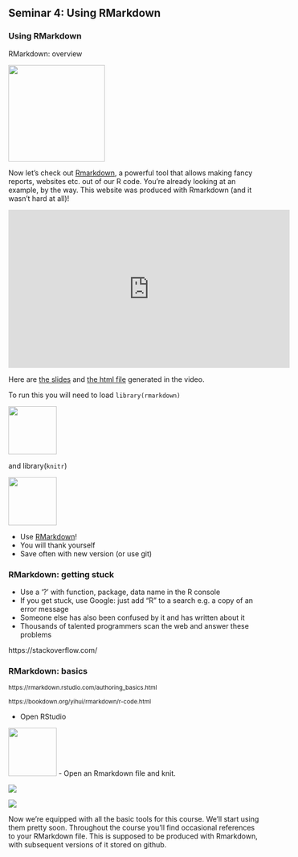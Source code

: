 ## Seminar 4: Using RMarkdown {#rmarkdown}
<!-- [Using RMarkdown](#rmarkdown) -->

### Using RMarkdown

RMarkdown: overview

![](images/RMarkdown.png){width=2in}

Now let's check out [Rmarkdown](https://rmarkdown.rstudio.com/), a powerful tool that allows making fancy reports, websites etc. out of our R code. You're already looking at an example, by the way. This website was produced with Rmarkdown (and it wasn't hard at all)!

<iframe width="560" height="315" src="https://www.youtube.com/embed/hh4wyP8tvkI" frameborder="0" allowfullscreen></iframe>

<!-- ![](https://youtu.be/hh4wyP8tvkI) -->

Here are [the slides](http://htmlpreview.github.io/?https://github.com/CWWhitney/teaching_R//blob/master/RMarkdown/RMarkdown.html) and [the html file](http://htmlpreview.github.io/?https://github.com/CWWhitney/teaching_R//blob/master/RMarkdown/RMarkdown_example.html) generated in the video.

To run this you will need to load `library(rmarkdown)` 

![](images/hex-rmarkdown.png){width=1in}

and library(`knitr`) 

![](images/knitrhex.png){width=1in}

- Use [RMarkdown](https://rmarkdown.rstudio.com/)! 
- You will thank yourself 
- Save often with new version (or use git)

### RMarkdown: getting stuck

- Use a ‘?’ with function, package, data name in the R console
- If you get stuck, use Google: just add “R” to a search e.g. a copy of an error message
- Someone else has also been confused by it and has written about it
- Thousands of talented programmers scan the web and answer these problems

<div class="footer"></small>https://stackoverflow.com/ </small></div>

### RMarkdown: basics

<small>https://rmarkdown.rstudio.com/authoring_basics.html</small>

<small>https://bookdown.org/yihui/rmarkdown/r-code.html</small>

- Open RStudio

![](images/rstudio-hex.png){width=1in}
- Open an Rmarkdown file and knit. 

![](images/open_markdown_file.jpg)

![](images/knit-logo.png)

Now we're equipped with all the basic tools for this course. We'll start using them pretty soon. Throughout the course you'll find occasional references to your RMarkdown file. This is supposed to be produced with Rmarkdown, with subsequent versions of it stored on github.
